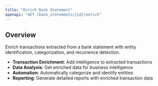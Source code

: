 ```yaml
---
title: "Enrich Bank Statement"
openapi: "GET /bank_statements/{id}/enrich"
---
```


## Overview

Enrich transactions extracted from a bank statement with entity identification, categorization, and recurrence detection.

- **Transaction Enrichment**: Add intelligence to extracted transactions
- **Data Analysis**: Get enriched data for business intelligence
- **Automation**: Automatically categorize and identify entities
- **Reporting**: Generate detailed reports with enriched transaction data
